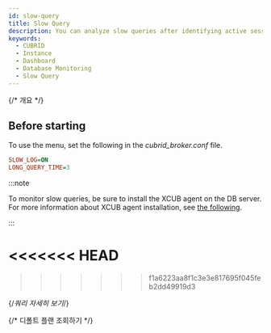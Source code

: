 ```yaml
---
id: slow-query
title: Slow Query
description: You can analyze slow queries after identifying active sessions at a specific time point.
keywords:
  - CUBRID
  - Instance
  - Dashboard
  - Database Monitoring
  - Slow Query
---
```


{/* 개요 */}

<Dbslowquerydesc />

## Before starting

To use the <Cmdname sid="side_slowQueryLog" className="uitext" /> menu, set the following in the *cubrid_broker.conf* file.

```ini title="cubrid_broker.conf"
SLOW_LOG=ON
LONG_QUERY_TIME=3 
```

:::note

To monitor slow queries, be sure to install the XCUB agent on the DB server. For more information about XCUB agent installation, see [the following](install-agent#setxcubagent).

:::

<<<<<<< HEAD
=======

>>>>>>> f1a6223aa8f1c3e3e817695f045feb2dd49919d3

<Dbslowquerybasic />

{/*쿼리 자세히 보기*/}

<Dbquerydetails level={2} />

{/* 디폴트 플랜 조회하기 */}


<CheckDefaultPlan level={3} />
